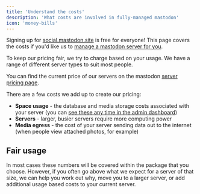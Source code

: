 ```yaml
---
title: 'Understand the costs'
description: 'What costs are involved in fully-managed mastodon'
icon: 'money-bills'
---
```


<Tip>Signing up for [social.mastodon.site](https://social.mastodon.site) is free for everyone! This page covers the costs if you'd like us to [manage a mastodon server for you](/mastodon-servers).</Tip>

To keep our pricing fair, we try to charge based on your usage. We have a range of different server types to suit most people.

You can find the current price of our servers on the mastodon [server pricing page](/mastodon-servers).

There are a few costs we add up to create our pricing:

* **Space usage** - the database and media storage costs associated with your server (you can [see these any time in the admin dashboard](/admins/understanding-space-usage))
* **Servers** - larger, busier servers require more computing power
* **Media egress** - the cost of your server sending data out to the internet (when people view attached photos, for example)

## Fair usage

In most cases these numbers will be covered within the package that you choose. However, if you often go above what we expect for a server of that size, we can help you work out why, move you to a larger server, or add additional usage based costs to your current server.